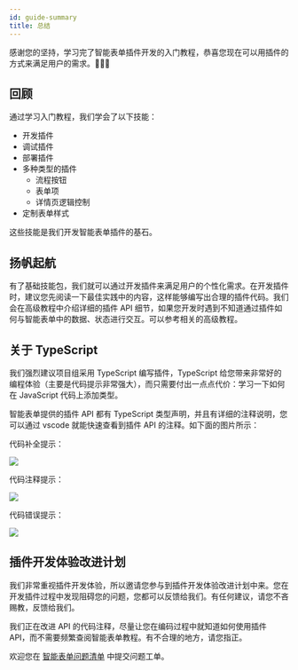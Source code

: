 ```yaml
---
id: guide-summary
title: 总结
---
```


感谢您的坚持，学习完了智能表单插件开发的入门教程，恭喜您现在可以用插件的方式来满足用户的需求。🎉🎉🎉

## 回顾

通过学习入门教程，我们学会了以下技能：

- 开发插件
- 调试插件
- 部署插件
- 多种类型的插件
  - 流程按钮
  - 表单项
  - 详情页逻辑控制
- 定制表单样式

这些技能是我们开发智能表单插件的基石。

## 扬帆起航

有了基础技能包，我们就可以通过开发插件来满足用户的个性化需求。在开发插件时，建议您先阅读一下最佳实践中的内容，这样能够编写出合理的插件代码。我们会在高级教程中介绍详细的插件 API 细节，如果您开发时遇到不知道通过插件如何与智能表单中的数据、状态进行交互。可以参考相关的高级教程。

## 关于 TypeScript

我们强烈建议项目组采用 TypeScript 编写插件，TypeScript 给您带来非常好的编程体验（主要是代码提示非常强大），而只需要付出一点点代价：学习一下如何在 JavaScript 代码上添加类型。

智能表单提供的插件 API 都有 TypeScript 类型声明，并且有详细的注释说明，您可以通过 vscode 就能快速查看到插件 API 的注释。如下面的图片所示：

代码补全提示：

![](assets/guide-summary/vscode-code-info.png)

代码注释提示：

![](assets/guide-summary/vscode-code-note.png)

代码错误提示：

![](assets/guide-summary/vscode-code-error.png)

## 插件开发体验改进计划

我们非常重视插件开发体验，所以邀请您参与到插件开发体验改进计划中来。您在开发插件过程中发现阻碍您的问题，您都可以反馈给我们。有任何建议，请您不吝赐教，反馈给我们。

我们正在改进 API 的代码注释，尽量让您在编码过程中就知道如何使用插件 API，而不需要频繁查阅智能表单教程。有不合理的地方，请您指正。

欢迎您在 [智能表单问题清单](https://gitee.com/sinoui/sino-intellisense-form-test/issues) 中提交问题工单。

